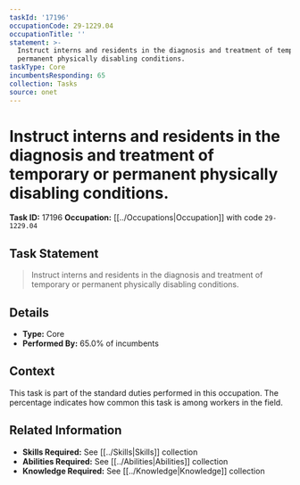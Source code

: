 ```yaml
---
taskId: '17196'
occupationCode: 29-1229.04
occupationTitle: ''
statement: >-
  Instruct interns and residents in the diagnosis and treatment of temporary or
  permanent physically disabling conditions.
taskType: Core
incumbentsResponding: 65
collection: Tasks
source: onet
---
```

# Instruct interns and residents in the diagnosis and treatment of temporary or permanent physically disabling conditions.

**Task ID:** 17196
**Occupation:** [[../Occupations|Occupation]] with code `29-1229.04`

## Task Statement

> Instruct interns and residents in the diagnosis and treatment of temporary or permanent physically disabling conditions.

## Details

- **Type:** Core
- **Performed By:** 65.0% of incumbents

## Context

This task is part of the standard duties performed in this occupation. The percentage indicates how common this task is among workers in the field.

## Related Information

- **Skills Required:** See [[../Skills|Skills]] collection
- **Abilities Required:** See [[../Abilities|Abilities]] collection
- **Knowledge Required:** See [[../Knowledge|Knowledge]] collection
